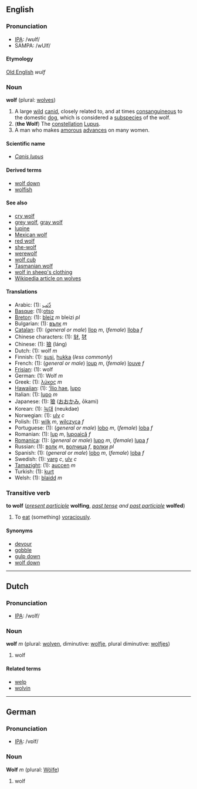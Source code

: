 ==English==
=== Pronunciation ===
*[[w:IPA|IPA]]: /wʊlf/
*SAMPA: /wUlf/

====Etymology====
[[Old English]] ''wulf''

=== Noun ===
'''wolf''' (plural: [[wolves]])

#A large [[wild]] [[canid]], closely related to, and at times [[consanguineous]] to the domestic [[dog]], which is considered a [[subspecies]] of the wolf.
#('''the Wolf''') The [[constellation]] [[w:Lupus|Lupus]].
#A man who makes [[amorous]] [[advance]]s on many women.

====Scientific name====
*''[[Canis lupus]]''

<!--what purpose does this section serve?
=====Similar to:=====
*[[Old Norse]] ''ulfr''
*[[Gothic]] ''wulfs''
*[[Lithuanian]] ''vilkas''
*[[Sanskrit]] ''vrka'' < [[Latin]] ''lupus'', [[Greek]] ''lykos''
-->

====Derived terms====
*[[wolf down]]
*[[wolfish]]

====See also====
*[[cry wolf]]
*[[grey wolf]], [[gray wolf]]
*[[lupine]]
*[[Mexican wolf]]
*[[red wolf]]
*[[she-wolf]]
*[[werewolf]]
*[[wolf cub]]
*[[Tasmanian wolf]]
*[[wolf in sheep's clothing]]
*[[w:Wolf|Wikipedia article on wolves]]

====Translations====
*Arabic: (1): [[ذّئب]]
*[[Basque]]: (1):[[otso]]
*[[Breton]]: (1): [[bleiz]] ''m'' bleizi ''pl''
*Bulgarian: (1): [[вълк]] ''m''
*[[Catalan]]: (1): (''general or male'') [[llop]] ''m'', (''female'') [[lloba]] ''f''
*Chinese characters: (1): [[豺]], [[犲]]
*Chinese: (1): [[狼]] (láng)
*Dutch: (1): wolf ''m''
*Finnish: (1): [[susi]], [[hukka]] (''less commonly'')
*French: (1): (''general or male'') [[loup]] ''m'', (''female'') [[louve]] ''f''
*[[Frisian]]: (1): wolf
*German: (1): Wolf ''m''
*Greek: (1): [[λύκος]] ''m''
*[[Hawaiian]]: (1): [[ʻĪlio hae]], [[lupo]]
*Italian: (1): [[lupo]] ''m''
*Japanese: (1): [[狼]] ([[おおかみ]], ōkami)
*Korean: (1): [[늑대]] (neukdae)
*Norwegian: (1): [[ulv]] ''c''
*Polish: (1): [[wilk]] ''m'', [[wilczyca]] ''f''
*Portuguese: (1): (''general or male'') [[lobo]] ''m'', (''female'') [[loba]] ''f''
*Romanian: (1): [[lup]] ''m'', [[lupoaică]] ''f''
*[[Romanica]]: (1): (''general or male'') [[lupo]] ''m'', (''female'') [[lupa]] ''f''
*Russian: (1): [[волк]] ''m'', [[волчица]] ''f'', [[волки]] ''pl''
*Spanish: (1): (''general or male'') [[lobo]] ''m'', (''female'') [[loba]] ''f''
*Swedish: (1): [[varg]] ''c'', [[ulv]] ''c''
*[[Tamazight]]: (1): [[auccen]] ''m''
*Turkish: (1): [[kurt]]
*Welsh: (1): [[blaidd]] ''m''

===Transitive verb===
'''to wolf''' (''[[present participle]]'' '''wolfing''', ''[[past tense]] and [[past participle]]'' '''wolfed''')

#To [[eat]] (something) [[voraciously]].

====Synonyms====
*[[devour]]
*[[gobble]]
*[[gulp down]]
*[[wolf down]]

----
==Dutch==
===Pronunciation===
*[[w:IPA|IPA]]: /wolf/

===Noun===
'''wolf''' ''m'' (plural: [[wolven]], diminutive: [[wolfje]], plural diminutive: [[wolfjes]])

# wolf

====Related terms====
*[[welp]]
*[[wolvin]]

----
==German==
===Pronunciation===
*[[w:IPA|IPA]]: /vɒlf/

===Noun===
'''Wolf''' ''m'' (plural: [[Wölfe]])

# wolf
